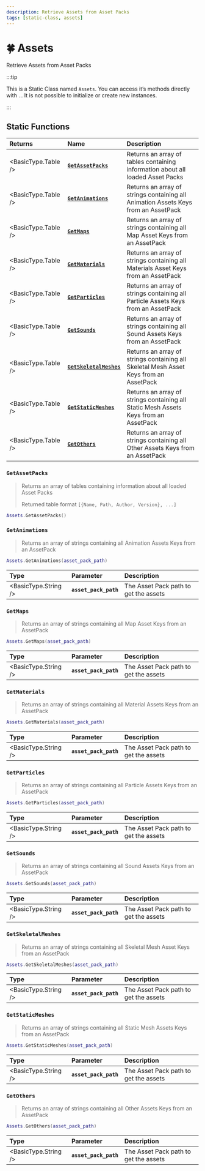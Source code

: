 ```yaml
---
description: Retrieve Assets from Asset Packs
tags: [static-class, assets]
---
```


# 🍀 Assets

Retrieve Assets from Asset Packs


:::tip

This is a Static Class named `Assets`. You can access it’s methods directly with `.`. It is not possible to initialize or create new instances.

:::

## Static Functions

| Returns | Name | Description |
| :--- | :--- | :--- |
| <BasicType.Table /> | [**`GetAssetPacks`**](assets#getassetpacks) | Returns an array of tables containing information about all loaded Asset Packs |
| <BasicType.Table /> | [**`GetAnimations`**](assets#getanimations) | Returns an array of strings containing all Animation Assets Keys from an AssetPack |
| <BasicType.Table /> | [**`GetMaps`**](assets#getmaps) | Returns an array of strings containing all Map Asset Keys from an AssetPack |
| <BasicType.Table /> | [**`GetMaterials`**](assets#getmaterials) | Returns an array of strings containing all Materials Asset Keys from an AssetPack |
| <BasicType.Table /> | [**`GetParticles`**](assets#getparticles) | Returns an array of strings containing all Particle Assets Keys from an AssetPack |
| <BasicType.Table /> | [**`GetSounds`**](assets#GetSounds) | Returns an array of strings containing all Sound Assets Keys from an AssetPack |
| <BasicType.Table /> | [**`GetSkeletalMeshes`**](assets#GetSkeletalMeshes) | Returns an array of strings containing all Skeletal Mesh Asset Keys from an AssetPack |
| <BasicType.Table /> | [**`GetStaticMeshes`**](assets#GetStaticMeshes) | Returns an array of strings containing all Static Mesh Assets Keys from an AssetPack |
| <BasicType.Table /> | [**`GetOthers`**](assets#GetOthers) | Returns an array of strings containing all Other Assets Keys from an AssetPack |

### `GetAssetPacks`

> Returns an array of tables containing information about all loaded Asset Packs
>
> Returned table format `[{Name, Path, Author, Version}, ...]`

```lua
Assets.GetAssetPacks()
```

### `GetAnimations`

> Returns an array of strings containing all Animation Assets Keys from an AssetPack

```lua
Assets.GetAnimations(asset_pack_path)
```

| Type | Parameter | Description |
| :--- | :--- | :--- |
| <BasicType.String /> | **`asset_pack_path`** | The Asset Pack path to get the assets |

### `GetMaps`

> Returns an array of strings containing all Map Asset Keys from an AssetPack

```lua
Assets.GetMaps(asset_pack_path)
```

| Type | Parameter | Description |
| :--- | :--- | :--- |
| <BasicType.String /> | **`asset_pack_path`** | The Asset Pack path to get the assets |

### `GetMaterials`

> Returns an array of strings containing all Material Assets Keys from an AssetPack

```lua
Assets.GetMaterials(asset_pack_path)
```

| Type | Parameter | Description |
| :--- | :--- | :--- |
| <BasicType.String /> | **`asset_pack_path`** | The Asset Pack path to get the assets |

### `GetParticles`

> Returns an array of strings containing all Particle Assets Keys from an AssetPack

```lua
Assets.GetParticles(asset_pack_path)
```

| Type | Parameter | Description |
| :--- | :--- | :--- |
| <BasicType.String /> | **`asset_pack_path`** | The Asset Pack path to get the assets |

### `GetSounds`

> Returns an array of strings containing all Sound Assets Keys from an AssetPack

```lua
Assets.GetSounds(asset_pack_path)
```

| Type | Parameter | Description |
| :--- | :--- | :--- |
| <BasicType.String /> | **`asset_pack_path`** | The Asset Pack path to get the assets |

### `GetSkeletalMeshes`

> Returns an array of strings containing all Skeletal Mesh Asset Keys from an AssetPack

```lua
Assets.GetSkeletalMeshes(asset_pack_path)
```

| Type | Parameter | Description |
| :--- | :--- | :--- |
| <BasicType.String /> | **`asset_pack_path`** | The Asset Pack path to get the assets |

### `GetStaticMeshes`

> Returns an array of strings containing all Static Mesh Assets Keys from an AssetPack

```lua
Assets.GetStaticMeshes(asset_pack_path)
```

| Type | Parameter | Description |
| :--- | :--- | :--- |
| <BasicType.String /> | **`asset_pack_path`** | The Asset Pack path to get the assets |

### `GetOthers`

> Returns an array of strings containing all Other Assets Keys from an AssetPack

```lua
Assets.GetOthers(asset_pack_path)
```

| Type | Parameter | Description |
| :--- | :--- | :--- |
| <BasicType.String /> | **`asset_pack_path`** | The Asset Pack path to get the assets |

